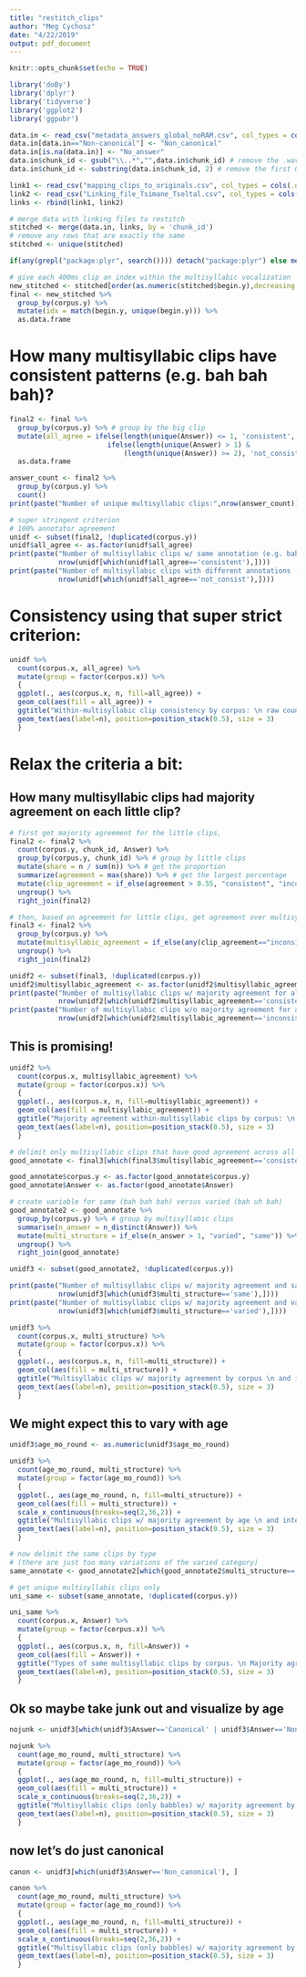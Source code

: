```yaml
---
title: "restitch_clips"
author: "Meg Cychosz"
date: "4/22/2019"
output: pdf_document
---
```


```r
knitr::opts_chunk$set(echo = TRUE)
```

```r
library('doBy')
library('dplyr')
library('tidyverse')
library('ggplot2')
library('ggpubr')
```

```r
data.in <- read_csv("metadata_answers_global_noRAM.csv", col_types = cols(.default = "c"))
data.in[data.in=="Non-canonical"] <- "Non_canonical"
data.in[is.na(data.in)] <- "No_answer"
data.in$chunk_id <- gsub("\\..*","",data.in$chunk_id) # remove the .wav
data.in$chunk_id <- substring(data.in$chunk_id, 2) # remove the first 0
```

```r
link1 <- read_csv("mapping_clips_to_originals.csv", col_types = cols(.default = 'c')) # 8196
link2 <- read_csv("Linking_file_Tsimane_Tseltal.csv", col_types = cols(.default = "c")) # 12549
links <- rbind(link1, link2)
```

```r
# merge data with linking files to restitch
stitched <- merge(data.in, links, by = 'chunk_id')
# remove any rows that are exactly the same
stitched <- unique(stitched)
```


```r
if(any(grepl("package:plyr", search()))) detach("package:plyr") else message("plyr not loaded")
```

```r
# give each 400ms clip an index within the multisyllabic vocalization
new_stitched <- stitched[order(as.numeric(stitched$begin.y),decreasing = FALSE), ]
final <- new_stitched %>% 
  group_by(corpus.y) %>% 
  mutate(idx = match(begin.y, unique(begin.y))) %>%
  as.data.frame
```

# How many multisyllabic clips have consistent patterns (e.g. bah bah bah)?
```r

final2 <- final %>% 
  group_by(corpus.y) %>% # group by the big clip
  mutate(all_agree = ifelse(length(unique(Answer)) <= 1, 'consistent', 
                        ifelse(length(unique(Answer) > 1) & 
                            (length(unique(Answer)) >= 2), 'not_consist', 'not_consist'))) %>% 
  as.data.frame
```


```r
answer_count <- final2 %>%
  group_by(corpus.y) %>%
  count()
print(paste("Number of unique multisyllabic clips:",nrow(answer_count)))

# super stringent criterion
# 100% annotator agreement
unidf <- subset(final2, !duplicated(corpus.y))
unidf$all_agree <- as.factor(unidf$all_agree)
print(paste("Number of multisyllabic clips w/ same annotation (e.g. bah bah bah):",
            nrow(unidf[which(unidf$all_agree=='consistent'),])))
print(paste("Number of multisyllabic clips with different annotations (e.g. bah uh bah):",
            nrow(unidf[which(unidf$all_agree=='not_consist'),])))
```


# Consistency using that super strict criterion:
```r
unidf %>% 
  count(corpus.x, all_agree) %>%
  mutate(group = factor(corpus.x)) %>% 
  {
  ggplot(., aes(corpus.x, n, fill=all_agree)) + 
  geom_col(aes(fill = all_agree)) +
  ggtitle("Within-multisyllabic clip consistency by corpus: \n raw counts (~n=4000)") + 
  geom_text(aes(label=n), position=position_stack(0.5), size = 3)
  } 
```


# Relax the criteria a bit:
## How many multisyllabic clips had majority agreement on each little clip? 
```r
# first get majority agreement for the little clips,
final2 <- final2 %>% 
  count(corpus.y, chunk_id, Answer) %>%
  group_by(corpus.y, chunk_id) %>% # group by little clips
  mutate(share = n / sum(n)) %>% # get the proportion
  summarize(agreement = max(share)) %>% # get the largest percentage
  mutate(clip_agreement = if_else(agreement > 0.55, "consistent", "inconsistent")) %>%
  ungroup() %>%
  right_join(final2) 
```

```r
# then, based on agreement for little clips, get agreement over multisyllabic clip
final3 <- final2 %>%
  group_by(corpus.y) %>%
  mutate(multisyllabic_agreement = if_else(any(clip_agreement=="inconsistent"), "inconsistent", "consistent")) %>%
  ungroup() %>%
  right_join(final2) 
```


```r
unidf2 <- subset(final3, !duplicated(corpus.y))
unidf2$multisyllabic_agreement <- as.factor(unidf2$multisyllabic_agreement)
print(paste("Number of multisyllabic clips w/ majority agreement for all syllables:",
            nrow(unidf2[which(unidf2$multisyllabic_agreement=='consistent'),])))
print(paste("Number of multisyllabic clips w/o majority agreement for all syllables:",
            nrow(unidf2[which(unidf2$multisyllabic_agreement=='inconsistent'),])))
```

## This is promising!
```r
unidf2 %>% 
  count(corpus.x, multisyllabic_agreement) %>%
  mutate(group = factor(corpus.x)) %>% 
  {
  ggplot(., aes(corpus.x, n, fill=multisyllabic_agreement)) + 
  geom_col(aes(fill = multisyllabic_agreement)) +
  ggtitle("Majority agreement within-multisyllabic clips by corpus: \n raw counts (~n=4000)") + 
  geom_text(aes(label=n), position=position_stack(0.5), size = 3)
  } 
```


```r
# delimit only multisyllabic clips that have good agreement across all syllables
good_annotate <- final3[which(final3$multisyllabic_agreement=='consistent'),]

good_annotate$corpus.y <- as.factor(good_annotate$corpus.y)
good_annotate$Answer <- as.factor(good_annotate$Answer)

# create variable for same (bah bah bah) versus varied (bah uh bah)
good_annotate2 <- good_annotate %>% 
  group_by(corpus.y) %>% # group by multisyllabic clips
  summarise(n_answer = n_distinct(Answer)) %>%
  mutate(multi_structure = if_else(n_answer > 1, "varied", "same")) %>%
  ungroup() %>%
  right_join(good_annotate) 
```

```r

unidf3 <- subset(good_annotate2, !duplicated(corpus.y))

print(paste("Number of multisyllabic clips w/ majority agreement and same syllables:",
            nrow(unidf3[which(unidf3$multi_structure=='same'),])))
print(paste("Number of multisyllabic clips w/ majority agreement and varied syllables:",
            nrow(unidf3[which(unidf3$multi_structure=='varied'),])))

```

```r
unidf3 %>% 
  count(corpus.x, multi_structure) %>%
  mutate(group = factor(corpus.x)) %>% 
  {
  ggplot(., aes(corpus.x, n, fill=multi_structure)) + 
  geom_col(aes(fill = multi_structure)) +
  ggtitle("Multisyllabic clips w/ majority agreement by corpus \n and internal structure: raw counts (~n=4000)") + 
  geom_text(aes(label=n), position=position_stack(0.5), size = 3)
  } 
```

## We might expect this to vary with age
```r
unidf3$age_mo_round <- as.numeric(unidf3$age_mo_round)

unidf3 %>% 
  count(age_mo_round, multi_structure) %>%
  mutate(group = factor(age_mo_round)) %>% 
  {
  ggplot(., aes(age_mo_round, n, fill=multi_structure)) + 
  geom_col(aes(fill = multi_structure)) +
  scale_x_continuous(breaks=seq(2,36,2)) +
  ggtitle("Multisyllabic clips w/ majority agreement by age \n and internal structure: raw counts (~n=4000)") + 
  geom_text(aes(label=n), position=position_stack(0.5), size = 3)
  } 
```

```r
# now delimit the same clips by type
# (there are just too many variations of the varied category)
same_annotate <- good_annotate2[which(good_annotate2$multi_structure=='same'),]

# get unique multisyllabic clips only
uni_same <- subset(same_annotate, !duplicated(corpus.y))
```


```r
uni_same %>% 
  count(corpus.x, Answer) %>%
  mutate(group = factor(corpus.x)) %>% 
  {
  ggplot(., aes(corpus.x, n, fill=Answer)) + 
  geom_col(aes(fill = Answer)) +
  ggtitle("Types of same multisyllabic clips by corpus. \n Majority agreement. Mixed multisyllabic clips not pictured.") + 
  geom_text(aes(label=n), position=position_stack(0.5), size = 3)
  } 
```

## Ok so maybe take junk out and visualize by age
```r
nojunk <- unidf3[which(unidf3$Answer=='Canonical' | unidf3$Answer=='Non_canonical'), ]

nojunk %>% 
  count(age_mo_round, multi_structure) %>%
  mutate(group = factor(age_mo_round)) %>% 
  {
  ggplot(., aes(age_mo_round, n, fill=multi_structure)) + 
  geom_col(aes(fill = multi_structure)) +
  scale_x_continuous(breaks=seq(2,36,2)) +
  ggtitle("Multisyllabic clips (only babbles) w/ majority agreement by age \n and internal structure: raw counts (~n=4000)") + 
  geom_text(aes(label=n), position=position_stack(0.5), size = 3)
  } 
```

## now let's do just canonical
```r
canon <- unidf3[which(unidf3$Answer=='Non_canonical'), ]

canon %>% 
  count(age_mo_round, multi_structure) %>%
  mutate(group = factor(age_mo_round)) %>% 
  {
  ggplot(., aes(age_mo_round, n, fill=multi_structure)) + 
  geom_col(aes(fill = multi_structure)) +
  scale_x_continuous(breaks=seq(2,36,2)) +
  ggtitle("Multisyllabic clips (only babbles) w/ majority agreement by age \n and internal structure: raw counts (~n=4000)") + 
  geom_text(aes(label=n), position=position_stack(0.5), size = 3)
  } 
```